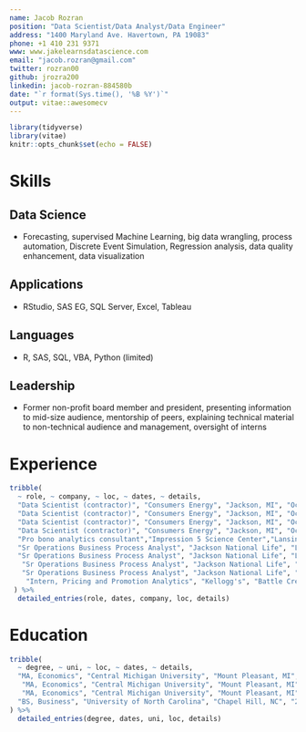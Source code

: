 ```yaml
---
name: Jacob Rozran
position: "Data Scientist/Data Analyst/Data Engineer"
address: "1400 Maryland Ave. Havertown, PA 19083"
phone: +1 410 231 9371
www: www.jakelearnsdatascience.com
email: "jacob.rozran@gmail.com"
twitter: rozran00
github: jrozra200
linkedin: jacob-rozran-884580b
date: "`r format(Sys.time(), '%B %Y')`"
output: vitae::awesomecv
---
```


```r
library(tidyverse)
library(vitae)
knitr::opts_chunk$set(echo = FALSE)
```

<!-- # Professional Goal -->

<!-- GOAL TEXT WOULD GO HERE -->

# Skills

## Data Science

* Forecasting, supervised Machine Learning, big data wrangling, process automation, Discrete Event Simulation, Regression analysis, data quality enhancement, data visualization

## Applications

* RStudio, SAS EG, SQL Server, Excel, Tableau

## Languages

* R, SAS, SQL, VBA, Python (limited)

## Leadership

* Former non-profit board member and president, presenting information to mid-size audience, mentorship of peers, explaining technical material to non-technical audience and management, oversight of interns

# Experience
```r
tribble(
  ~ role, ~ company, ~ loc, ~ dates, ~ details,
  "Data Scientist (contractor)", "Consumers Energy", "Jackson, MI", "Oct 2018 - Present", "Created new Customer Experience Index (CXi) automated reporting. I brought together transactions and survey responses from our web, call center and field channels from disparate sources and created the data architecture in SQL Server for storing the data. I developed code to calculate CXi across different levels of aggregation, create backups and automatically detect data quality issues.",
  "Data Scientist (contractor)", "Consumers Energy", "Jackson, MI", "Oct 2018 - Present", "Development of speech analytics within Customer Operations utilizing Speechminer.",
  "Data Scientist (contractor)", "Consumers Energy", "Jackson, MI", "Oct 2018 - Present", "Evaluated department's call center forecasting and provided recommended improvements in modeling methodology and benchmarking.",
  "Data Scientist (contractor)", "Consumers Energy", "Jackson, MI", "Oct 2018 - Present", "Discovered and remediated many data quality issues, teaching the team best practices for ensuring quality and catching errors.",
  "Pro bono analytics consultant","Impression 5 Science Center","Lansing, MI"," Nov 2018 - Present", "Helping I5 calculate its member retention rate and then study and strategize how to improve and optimize its member renewal strategies.",
  "Sr Operations Business Process Analyst", "Jackson National Life", "Lansing, MI", "Mar 2012 - Sep 2018", "Learned and implemented machine learning and statistical processes, including: anomaly detection, force-directed network visualization, logistic regression, exponential smoothing, unobserved component models, automatic dimension reduction and variable selection, text mining, decision trees and fuzzy matching.",
  "Sr Operations Business Process Analyst", "Jackson National Life", "Lansing, MI", "Mar 2012 - Sep 2018", "Created automated forecasting system with semi-supervised machine learning umbrella to automate model parameterization. Forecasts are generated using Unobserved Component Modeling implemented with SAS PROC UCM.",
   "Sr Operations Business Process Analyst", "Jackson National Life", "Lansing, MI", "Mar 2012 - Sep 2018", "Connected to and queried directly from production DB2 databases using SAS SQL.",
   "Sr Operations Business Process Analyst", "Jackson National Life", "Lansing, MI", "Mar 2012 - Sep 2018", "Used discrete event simulation (R's simmer package) to predict the effect of various staffing strategies on Operations KPIs.",
    "Intern, Pricing and Promotion Analytics", "Kellogg's", "Battle Creek, MI", "May 2011 - Mar 2012", "Contributed to Kellogg's marketing and sales strategies, including optimal feature price, display partners and expected promotion lift."
 ) %>% 
  detailed_entries(role, dates, company, loc, details)
```


# Education
```r
tribble(
  ~ degree, ~ uni, ~ loc, ~ dates, ~ details,
  "MA, Economics", "Central Michigan University", "Mount Pleasant, MI", "2010 - 2012","Research Assistant for two professors",
   "MA, Economics", "Central Michigan University", "Mount Pleasant, MI", "2010 - 2012","Taught undergraduate Microeconomics",
   "MA, Economics", "Central Michigan University", "Mount Pleasant, MI", "2010 - 2012","Master's paper: Fare or Foul: The effects of public transit fare increases on auto fatalities",
  "BS, Business", "University of North Carolina", "Chapel Hill, NC", "2002 - 2006","Minor: Anthropology"
) %>% 
  detailed_entries(degree, dates, uni, loc, details)
```

